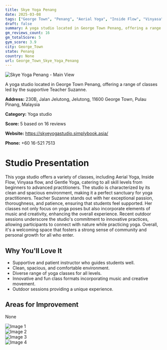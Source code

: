 ```yaml
---
title: Skye Yoga Penang
date: 2025-03-08
tags: ["George Town", "Penang", "Aerial Yoga", "Inside Flow", "Vinyasa", "spacious", "welcoming", "George Town"]  
draft: false
summary: A yoga studio located in George Town Penang, offering a range of classes led by the supportive Teacher Suzanne.
gm_reviews_count: 16
gm_totalScore: 5
gym_score: 3.9
city: George_Town
state: Penang
country: None
url: George_Town_Skye_Yoga_Penang
---
```


<div className="aspect-[16/9] relative my-8">
  <img 
    src="https://lh5.googleusercontent.com/p/AF1QipMxmOsP64e5O2Iq-QJ3Zqfz6CpJzrKHm50I5pyq=w1920-h1080-k-no"
    alt="Skye Yoga Penang - Main View"
    className="object-cover absolute inset-0 w-full h-full rounded-lg"
  />
</div>

A yoga studio located in George Town Penang, offering a range of classes led by the supportive Teacher Suzanne.

**Address:** 230B, Jalan Jelutong, Jelutong, 11600 George Town, Pulau Pinang, Malaysia

**Category:** Yoga studio

**Score:** 5 based on 16 reviews

**Website:** https://skyeyogastudio.simplybook.asia/

**Phone:** +60 16-521 7513

# Studio Presentation

This yoga studio offers a variety of classes, including Aerial Yoga, Inside Flow, Vinyasa flow, and Gentle Yoga, catering to all skill levels from beginners to advanced practitioners.
The studio is characterized by its clean and spacious environment, making it a perfect sanctuary for yoga practitioners. Teacher Suzanne stands out with her exceptional passion, thoroughness, and patience, ensuring that students feel supported. Her classes not only focus on yoga poses but also incorporate elements of music and creativity, enhancing the overall experience. Recent outdoor sessions underscore the studio's commitment to innovative practices, allowing participants to connect with nature while practicing yoga.
Overall, it's a welcoming space that fosters a strong sense of community and personal growth for all who enter.

## Why You'll Love It

- Supportive and patient instructor who guides students well.
- Clean, spacious, and comfortable environment.
- Diverse range of yoga classes for all levels.
- Innovative and fun class formats incorporating music and creative movement.
- Outdoor sessions providing a unique experience.

## Areas for Improvement

None

<div className="grid grid-cols-1 xl:grid-cols-2 gap-4 my-8">
<div className="aspect-[4/3] relative"><img src="https://lh3.googleusercontent.com/p/AF1QipNjLAHzRD8kpHelilamL1BcsJaETHUMxaoHm1Pu=w1920-h1080-k-no" alt="Image 1" className="object-cover absolute inset-0 w-full h-full rounded-lg" /></div>
<div className="aspect-[4/3] relative"><img src="https://lh5.googleusercontent.com/p/AF1QipOSpS0ycUCDctc6Y8wSDsaxtw0uSj330ctSjOpw=w1920-h1080-k-no" alt="Image 2" className="object-cover absolute inset-0 w-full h-full rounded-lg" /></div>
<div className="aspect-[4/3] relative"><img src="https://lh5.googleusercontent.com/p/AF1QipM0u6VAhjpGR66IQk1INDbsziK6JLKONQxlvZQy=w1920-h1080-k-no" alt="Image 3" className="object-cover absolute inset-0 w-full h-full rounded-lg" /></div>
<div className="aspect-[4/3] relative"><img src="https://lh5.googleusercontent.com/p/AF1QipME72f1mZ-MVBFm7UBSxi0fCWw2vYypDWSSjE-a=w1920-h1080-k-no" alt="Image 4" className="object-cover absolute inset-0 w-full h-full rounded-lg" /></div>
</div>